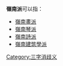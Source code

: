 '''嶺南派'''可以指：
*[[嶺南畫派|嶺南畫派]]
*[[嶺南琴派|嶺南琴派]]
*[[嶺南詩派|嶺南詩派]]
*[[嶺南建筑學派|嶺南建筑學派]]
{{disambiguation}}

[[Category:三字消歧义|Category:三字消歧义]]